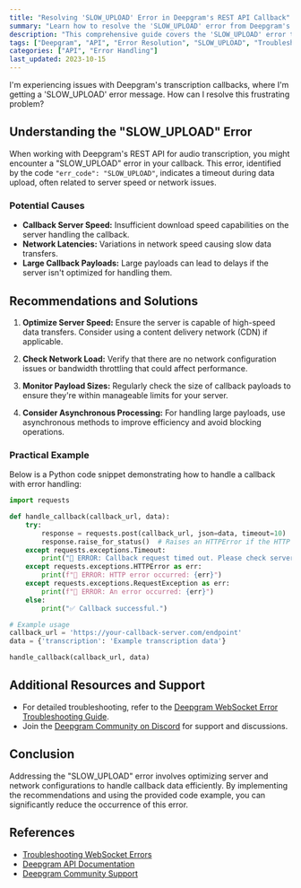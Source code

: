 ```yaml
---
title: "Resolving 'SLOW_UPLOAD' Error in Deepgram's REST API Callback"
summary: "Learn how to resolve the 'SLOW_UPLOAD' error from Deepgram's API callbacks, with practical solutions and references."
description: "This comprehensive guide covers the 'SLOW_UPLOAD' error that occurs when using Deepgram's REST API for audio transcription. It explores potential causes such as callback server speed issues, network latencies, and large payloads, and provides tested solutions for troubleshooting the problem."
tags: ["Deepgram", "API", "Error Resolution", "SLOW_UPLOAD", "Troubleshooting"]
categories: ["API", "Error Handling"]
last_updated: 2023-10-15
---
```


<CommunityQuestion>I'm experiencing issues with Deepgram's transcription callbacks, where I'm getting a 'SLOW_UPLOAD' error message. How can I resolve this frustrating problem?</CommunityQuestion>

## Understanding the "SLOW_UPLOAD" Error

When working with Deepgram's REST API for audio transcription, you might encounter a "SLOW_UPLOAD" error in your callback. This error, identified by the code `"err_code": "SLOW_UPLOAD"`, indicates a timeout during data upload, often related to server speed or network issues.

### Potential Causes
- **Callback Server Speed:** Insufficient download speed capabilities on the server handling the callback.
- **Network Latencies:** Variations in network speed causing slow data transfers.
- **Large Callback Payloads:** Large payloads can lead to delays if the server isn't optimized for handling them.

## Recommendations and Solutions

1. **Optimize Server Speed:** Ensure the server is capable of high-speed data transfers. Consider using a content delivery network (CDN) if applicable.
   
2. **Check Network Load:** Verify that there are no network configuration issues or bandwidth throttling that could affect performance.

3. **Monitor Payload Sizes:** Regularly check the size of callback payloads to ensure they're within manageable limits for your server.

4. **Consider Asynchronous Processing:** For handling large payloads, use asynchronous methods to improve efficiency and avoid blocking operations.

### Practical Example

Below is a Python code snippet demonstrating how to handle a callback with error handling:

```python
import requests

def handle_callback(callback_url, data):
    try:
        response = requests.post(callback_url, json=data, timeout=10)
        response.raise_for_status()  # Raises an HTTPError if the HTTP request returned an unsuccessful status code
    except requests.exceptions.Timeout:
        print("🔴 ERROR: Callback request timed out. Please check server speed and network conditions.")
    except requests.exceptions.HTTPError as err:
        print(f"🔴 ERROR: HTTP error occurred: {err}")
    except requests.exceptions.RequestException as err:
        print(f"🔴 ERROR: An error occurred: {err}")
    else:
        print("✅ Callback successful.")

# Example usage
callback_url = 'https://your-callback-server.com/endpoint'
data = {'transcription': 'Example transcription data'}

handle_callback(callback_url, data)
```

## Additional Resources and Support

- For detailed troubleshooting, refer to the [Deepgram WebSocket Error Troubleshooting Guide](/docs/troubleshooting-websocket-errors).
- Join the [Deepgram Community on Discord](https://discord.gg/deepgram) for support and discussions.

## Conclusion

Addressing the "SLOW_UPLOAD" error involves optimizing server and network configurations to handle callback data efficiently. By implementing the recommendations and using the provided code example, you can significantly reduce the occurrence of this error.

## References

- [Troubleshooting WebSocket Errors](/docs/troubleshooting-websocket-errors)
- [Deepgram API Documentation](/developers)
- [Deepgram Community Support](https://discord.gg/deepgram)